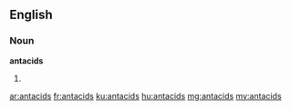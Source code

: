 ==English==

===Noun===
'''antacids'''

# {{plural of|antacid}}

[[ar:antacids]]
[[fr:antacids]]
[[ku:antacids]]
[[hu:antacids]]
[[mg:antacids]]
[[my:antacids]]